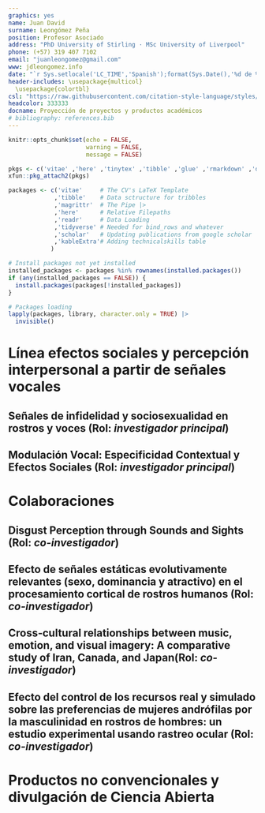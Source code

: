 ```yaml
---
graphics: yes
name: Juan David
surname: Leongómez Peña
position: Profesor Asociado
address: "PhD University of Stirling · MSc University of Liverpool"
phone: (+57) 319 407 7102
email: "juanleongomez@gmail.com"
www: jdleongomez.info
date: "`r Sys.setlocale('LC_TIME','Spanish');format(Sys.Date(),'%d de %B de %Y')`"
header-includes: \usepackage{multicol}
  \usepackage{colortbl}
csl: "https://raw.githubusercontent.com/citation-style-language/styles/master/apa-cv.csl"
headcolor: 333333
docname: Proyección de proyectos y productos académicos
# bibliography: references.bib
---
```


```r
knitr::opts_chunk$set(echo = FALSE,
                      warning = FALSE,
                      message = FALSE)

pkgs <- c('vitae' ,'here' ,'tinytex' ,'tibble' ,'glue' ,'rmarkdown' ,'dplyr', 'readr' ,'yaml')
xfun::pkg_attach2(pkgs)

packages <- c('vitae'     # The CV's LaTeX Template
             ,'tibble'    # Data sctructure for tribbles
             ,'magrittr'  # The Pipe |>
             ,'here'      # Relative Filepaths
             ,'readr'     # Data Loading
             ,'tidyverse' # Needed for bind_rows and whatever
             ,'scholar'   # Updating publications from google scholar
             ,'kableExtra'# Adding technicalskills table
            )

# Install packages not yet installed
installed_packages <- packages %in% rownames(installed.packages())
if (any(installed_packages == FALSE)) {
  install.packages(packages[!installed_packages])
}

# Packages loading
lapply(packages, library, character.only = TRUE) |>
  invisible()
```

\vspace{4mm}
\begin{tcolorbox}[enhanced,
        on line, 
        boxsep=4pt, left=0pt,right=0pt,top=0pt,bottom=0pt,
        colframe=white,colback=black]
  
\color{white}
\begin{LARGE}\begin{center}
Documento 5. \textbf{Proyección de proyectos y productos académicos}
\end{center}\end{LARGE}
\end{tcolorbox}

# Línea efectos sociales y percepción interpersonal a partir de señales vocales

\space

## Señales de infidelidad y sociosexualidad en rostros y voces (Rol: *investigador principal*)

\begin{footnotesize}

Espero publicar 1 artículo Q1 (año uno) con los análisis principales de este estudio, combinando señales vocales y faciales. Adicionalmente, espero publicar un segundo estudio Q1 (año 3) estudiando la percepción multimodal de sociosexualidad.

\end{footnotesize}
 
## Modulación Vocal: Especificidad Contextual y Efectos Sociales (Rol: *investigador principal*)

\begin{footnotesize}

Este proyecto, planeado y liderado por mí como investigador principal, reúne a un grupo de importantes investigadoras e investigadores al rededor del mundo, incluyendo, entre otras personas, al Dr. \href{https://scholar.google.com/citations?user=fZ_ZqrMAAAAJ}{David Puts} (Department of Anthropology, Pennsylvania State University, EEUU), la Dra. \href{https://scholar.google.com/citations?user=sTCqMrwAAAAJ}{Katarzyna Pisanski} (Sensory Neuro-Ethology Lab (ENES), University of Lyon/Saint-Etienne, Francia), el Dr. \href{https://scholar.google.com/citations?user=6jMFwJQAAAAJ}{Pablo Arias Sarah} (School of Neuroscience and Psychology, University of Glasgow, Reino Unido),  la Dra. \href{https://scholar.google.cz/citations?user=BaIq_QIAAAAJ}{Jaroslava Varella} Valentova (Instituto de Psicología, Universidad de São Paulo, Brasil), el Dr. \href{https://scholar.google.com/citations?user=ZtzwhVsAAAAJ}{Karel Kleisner} (Department of Philosophy and History of Science, Charles University, República Checa), y el Dr. \href{https://scholar.google.com/citations?user=nhsFlxAAAAAJ}{Isaac G-Santoyo} (Facultad de Psicología, Universidad Nacional Autónoma de México). 

El proyecto consta de seis estudios, pero para ser realizado por completo requiere de financiación (la propuesta ya fue sometida a un \textit{grant}, y está a la espera de respuesta). Asumiendo que el proyecto obtenga financiación, espero publicar al menos 4 artículos de investigación Q1, y al menos 2 en revistas generalistas de primer nivel (e.g., Nature Human Behaviour). El proyecto contempla que cada artículo sea publicado siguiendo el modelo de \href{https://www.nature.com/articles/s41562-021-01193-7}{\textit{reporte registrado}}. De no obtener financiación para el propyecto completo, se buscarán fondos para comenzar haciendo estudios específicos, y la producción se ajustará de acuerdo a esto.

\end{footnotesize}

# Colaboraciones

## Disgust Perception through Sounds and Sights (Rol: *co-investigador*)

\begin{footnotesize}

Espero publicar al menos 1 artículo Q1 (año uno) con los resultados de este estudio global.

\end{footnotesize}

## Efecto de señales estáticas evolutivamente relevantes (sexo, dominancia y atractivo) en el procesamiento cortical de rostros humanos (Rol: *co-investigador*)

\begin{footnotesize}

Espero publicar un artículo Q1 (año dos) con los resultados de un estudio usando \textit{eye-tracking}.

\end{footnotesize}

## Cross‑cultural relationships between music, emotion, and visual imagery: A comparative study of Iran, Canada, and Japan(Rol: *co-investigador*)

\begin{footnotesize}

Espero que el \textit{Stage 1} de este reporte registrado, para el que hice un análisis de poder basado en simulaciones (disponible \href{https://github.com/comp-music-lab/VisualEars/blob/main/Power_Analysis/Power_analysis.pdf}{acá}), sea aceptado en principio (año uno), y el \textit{Stage 2} sea publicado en revista Q1 (año dos).

\end{footnotesize}

## Efecto del control de los recursos real y simulado sobre las preferencias de mujeres andrófilas por la masculinidad en rostros de hombres: un estudio experimental usando rastreo ocular (Rol: *co-investigador*)

\begin{footnotesize}

Espero publicar 1 artículo Q1 (año tres) con los resultados de este estudio.

\end{footnotesize}

# Productos no convencionales y divulgación de Ciencia Abierta

\begin{footnotesize}

Espero publicar más aplicaciones web que ayuden a ilustrar conceptos fundamentales de estadística frecuentista a partir de simulaciones. Por ejemplo, como parte de la colección \href{https://shiny.jdl-svr.lat/PowerSimulate/}{\textit{PowerSimulate}}, planeo crear aplicaciones para realizar análisis de poder estadístico y calcular el tamaño de muestra para (1) ANOVA de una vía de medidas independientes, (2) ANOVA de una vía de medidas repetidas, y (3) ANOVA factorial (probablemente 2x2) de medidas independientes, (4) repetidas y (5) mixtas. Todas estas aplicaciones serían creadas y publicadas durante el año uno.

Adicionalmente, espero editar un libro de técnicas de análisis en R para investigadores e investigadoras en ciencias sociales, en el que cada capítulo sea una guía detallada, paso a paso y fácil de seguir, que permita a las y los lectores entender y hacer análisis (incluso análisis relativamente complejos), incluso si tienen muy poca experiencia usando R (año 3). Para maximizar su alcance y accesibilidad, espero que cada capítulo esté acompañado de guías concretas en video o medios interactivos como aplicaciones creadas usando \textit{Shiny}. Esta idea fue anteriormente discutida con profesores de la Facultad de Psicología de la Universidad de los Andes. 

\end{footnotesize}